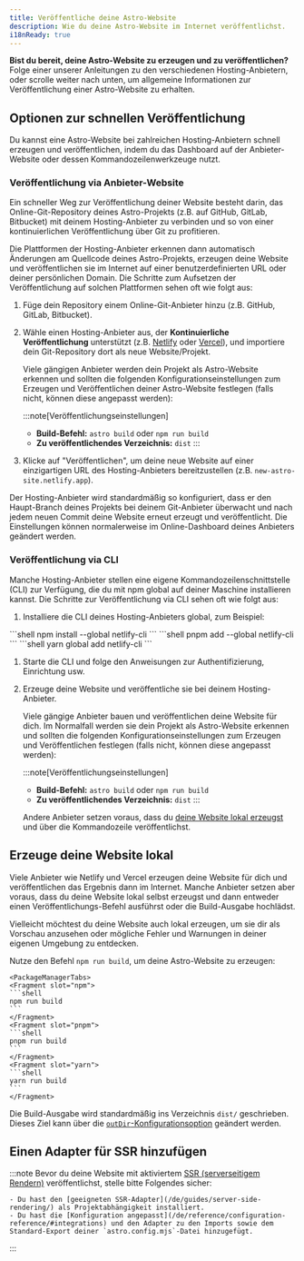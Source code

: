 ```yaml
---
title: Veröffentliche deine Astro-Website
description: Wie du deine Astro-Website im Internet veröffentlichst.
i18nReady: true
---
```


**Bist du bereit, deine Astro-Website zu erzeugen und zu veröffentlichen?**
Folge einer unserer Anleitungen zu den verschiedenen Hosting-Anbietern, oder scrolle weiter nach unten, um allgemeine Informationen zur Veröffentlichung einer Astro-Website zu erhalten.

<DeployGuidesNav />

## Optionen zur schnellen Veröffentlichung

Du kannst eine Astro-Website bei zahlreichen Hosting-Anbietern schnell erzeugen und veröffentlichen, indem du das Dashboard auf der Anbieter-Website oder dessen Kommandozeilenwerkzeuge nutzt.

### Veröffentlichung via Anbieter-Website

Ein schneller Weg zur Veröffentlichung deiner Website besteht darin, das Online-Git-Repository deines Astro-Projekts (z.B. auf GitHub, GitLab, Bitbucket) mit deinem Hosting-Anbieter zu verbinden und so von einer kontinuierlichen Veröffentlichung über Git zu profitieren.

Die Plattformen der Hosting-Anbieter erkennen dann automatisch Änderungen am Quellcode deines Astro-Projekts, erzeugen deine Website und veröffentlichen sie im Internet auf einer benutzerdefinierten URL oder deiner persönlichen Domain. Die Schritte zum Aufsetzen der Veröffentlichung auf solchen Plattformen sehen oft wie folgt aus:

1. Füge dein Repository einem Online-Git-Anbieter hinzu (z.B. GitHub, GitLab, Bitbucket).

1. Wähle einen Hosting-Anbieter aus, der **Kontinuierliche Veröffentlichung** unterstützt (z.B. [Netlify](/de/guides/deploy/netlify/) oder [Vercel](/de/guides/deploy/vercel/)), und importiere dein Git-Repository dort als neue Website/Projekt.

    Viele gängigen Anbieter werden dein Projekt als Astro-Website erkennen und sollten die folgenden Konfigurationseinstellungen zum Erzeugen und Veröffentlichen deiner Astro-Website festlegen (falls nicht, können diese angepasst werden):

    :::note[Veröffentlichungseinstellungen]
    - **Build-Befehl:** `astro build` oder `npm run build`
    - **Zu veröffentlichendes Verzeichnis:** `dist`
    :::

1. Klicke auf "Veröffentlichen", um deine neue Website auf einer einzigartigen URL des Hosting-Anbieters bereitzustellen (z.B. `new-astro-site.netlify.app`).

Der Hosting-Anbieter wird standardmäßig so konfiguriert, dass er den Haupt-Branch deines Projekts bei deinem Git-Anbieter überwacht und nach jedem neuen Commit deine Website erneut erzeugt und veröffentlicht. Die Einstellungen können normalerweise im Online-Dashboard deines Anbieters geändert werden.

### Veröffentlichung via CLI

Manche Hosting-Anbieter stellen eine eigene Kommandozeilen&shy;schnittstelle (CLI) zur Verfügung, die du mit npm global auf deiner Maschine installieren kannst. Die Schritte zur Veröffentlichung via CLI sehen oft wie folgt aus:

1. Installiere die CLI deines Hosting-Anbieters global, zum Beispiel:

<PackageManagerTabs>
    <Fragment slot="npm">
    ```shell
    npm install --global netlify-cli
    ```
    </Fragment>
    <Fragment slot="pnpm">
    ```shell
    pnpm add --global netlify-cli
    ```
    </Fragment>
    <Fragment slot="yarn">
    ```shell
    yarn global add netlify-cli
    ```
    </Fragment>
</PackageManagerTabs>

1. Starte die CLI und folge den Anweisungen zur Authentifizierung, Einrichtung usw.

1. Erzeuge deine Website und veröffentliche sie bei deinem Hosting-Anbieter.

    Viele gängige Anbieter bauen und veröffentlichen deine Website für dich. Im Normalfall werden sie dein Projekt als Astro-Website erkennen und sollten die folgenden Konfigurationseinstellungen zum Erzeugen und Veröffentlichen festlegen (falls nicht, können diese angepasst werden):

    :::note[Veröffentlichungseinstellungen]
    - **Build-Befehl:** `astro build` oder `npm run build`
    - **Zu veröffentlichendes Verzeichnis:** `dist`
    :::

    Andere Anbieter setzen voraus, dass du [deine Website lokal erzeugst](#erzeuge-deine-website-lokal) und über die Kommandozeile veröffentlichst.

## Erzeuge deine Website lokal

Viele Anbieter wie Netlify und Vercel erzeugen deine Website für dich und veröffentlichen das Ergebnis dann im Internet. Manche Anbieter setzen aber voraus, dass du deine Website lokal selbst erzeugst und dann entweder einen Veröffentlichungs-Befehl ausführst oder die Build-Ausgabe hochlädst.

Vielleicht möchtest du deine Website auch lokal erzeugen, um sie dir als Vorschau anzusehen oder mögliche Fehler und Warnungen in deiner eigenen Umgebung zu entdecken.

Nutze den Befehl `npm run build`, um deine Astro-Website zu erzeugen:

    <PackageManagerTabs>
    <Fragment slot="npm">
    ```shell
    npm run build
    ```
    </Fragment>
    <Fragment slot="pnpm">
    ```shell
    pnpm run build
    ```
    </Fragment>
    <Fragment slot="yarn">
    ```shell
    yarn run build
    ```
    </Fragment>
  </PackageManagerTabs>

Die Build-Ausgabe wird standardmäßig ins Verzeichnis `dist/` geschrieben. Dieses Ziel kann über die [`outDir`-Konfigurationsoption](/de/reference/configuration-reference/#outdir) geändert werden.

## Einen Adapter für SSR hinzufügen

:::note
Bevor du deine Website mit aktiviertem [SSR (serverseitigem Rendern)](/de/guides/server-side-rendering/) veröffentlichst, stelle bitte Folgendes sicher:

    - Du hast den [geeigneten SSR-Adapter](/de/guides/server-side-rendering/) als Projektabhängigkeit installiert.
    - Du hast die [Konfiguration angepasst](/de/reference/configuration-reference/#integrations) und den Adapter zu den Imports sowie dem Standard-Export deiner `astro.config.mjs`-Datei hinzugefügt.
:::
